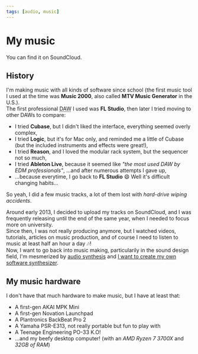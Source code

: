 ```yaml
---
tags: [audio, music]
---
```

<Back name="Experiments" link="../../" />

# My music

You can find it <ELink href="https://soundcloud.com/srynetix">on SoundCloud</ELink>.

## History

I'm making music with all kinds of software since school (the first music tool I used at the time was <ELink href="https://archive.org/details/Music2000CD"><b>Music 2000</b></ELink>, also called **MTV Music Generator** in the U.S.).  
The first professional <abbr title="Digital Audio Workstation">DAW</abbr> I used was <ELink href="https://www.image-line.com/"><b>FL Studio</b></ELink>, then later I tried moving to other DAWs to compare:
- I tried **Cubase**, but I didn't liked the interface, everything seemed overly complex,
- I tried **Logic**, but it's for Mac only, and reminded me a little of Cubase (but the included instruments and effects were great!),
- I tried **Reason**, and I loved the modular rack system, but the sequencer not so much,
- I tried **Ableton Live**, because it seemed like *"the most used DAW by EDM professionals"*, ...and after numerous attempts I gave up,
- ...because everytime, I go back to **FL Studio** :smile: Well it's difficult changing habits...

So yeah, I did a few music tracks, a lot of them lost with *hard-drive wiping accidents*.

Around early 2013, I decided to upload my tracks on <ELink href="https://soundcloud.com/srynetix">SoundCloud</ELink>, and I was frequently releasing until the end of the same year, when I needed to focus more on university.  
Since then, I was not really producing anymore, but I watched videos, tutorials, articles on music production, and of course I need to listen to music at least half an hour a day :notes:!  
Now, I want to go back into music making, particularily in the sound design field, I'm mesmerized by [audio synthesis](../csound) and [I want to create my own software synthesizer](../vst-rust).

## My music hardware

I don't have that much hardware to make music, but I have at least that:
- A <ELink href="https://www.amazon.fr/Akai-MPK-mini-MINI/dp/B00466HM28">first-gen AKAI MPK Mini</ELink>
- A <ELink href="https://www.amazon.com/Novation-Launchpad-Controller-Discontinued-manufacturer/dp/B002TX7B4E">first-gen Novation Launchpad</ELink>
- A <ELink href="https://www.amazon.fr/Plantronics-Backbeat-Kits-Oreillette-Bluetooth/dp/B01MFGYF3I">Plantronics BackBeat Pro 2</ELink>
- A <ELink href="https://www.amazon.com/Yamaha-PSR-E313-Sensitive-Portable-Keyboard/dp/B000Q6JEPU">Yamaha PSR-E313</ELink>, not really portable but fun to play with
- A <ELink href="https://www.amazon.fr/Teenage-Engineering-PO-33-K-O/dp/B079M56Z4G/">Teenage Engineering PO-33 K.O!</ELink>
- ...and my beefy desktop computer! (with an *AMD Ryzen 7 3700X* and *32GB of RAM*)
